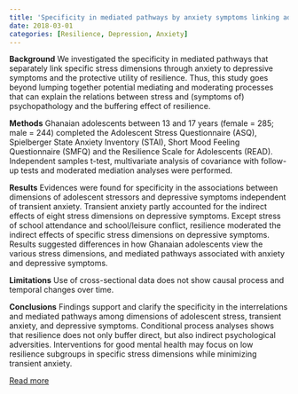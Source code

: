 ```yaml
---
title: 'Specificity in mediated pathways by anxiety symptoms linking adolescent stress profiles to depressive symptoms: Results of a moderated mediation approach'
date: 2018-03-01
categories: [Resilience, Depression, Anxiety]
---
```

**Background**
We investigated the specificity in mediated pathways that separately link specific stress dimensions through anxiety to depressive symptoms and the protective utility of resilience. Thus, this study goes beyond lumping together potential mediating and moderating processes that can explain the relations between stress and (symptoms of) psychopathology and the buffering effect of resilience.

**Methods**
Ghanaian adolescents between 13 and 17 years (female = 285; male = 244) completed the Adolescent Stress Questionnaire (ASQ), Spielberger State Anxiety Inventory (STAI), Short Mood Feeling Questionnaire (SMFQ) and the Resilience Scale for Adolescents (READ). Independent samples t-test, multivariate analysis of covariance with follow-up tests and moderated mediation analyses were performed.

**Results**
Evidences were found for specificity in the associations between dimensions of adolescent stressors and depressive symptoms independent of transient anxiety. Transient anxiety partly accounted for the indirect effects of eight stress dimensions on depressive symptoms. Except stress of school attendance and school/leisure conflict, resilience moderated the indirect effects of specific stress dimensions on depressive symptoms. Results suggested differences in how Ghanaian adolescents view the various stress dimensions, and mediated pathways associated with anxiety and depressive symptoms.

**Limitations**
Use of cross-sectional data does not show causal process and temporal changes over time.

**Conclusions**
Findings support and clarify the specificity in the interrelations and mediated pathways among dimensions of adolescent stress, transient anxiety, and depressive symptoms. Conditional process analyses shows that resilience does not only buffer direct, but also indirect psychological adversities. Interventions for good mental health may focus on low resilience subgroups in specific stress dimensions while minimizing transient anxiety.

[Read more](https://doi.org/10.1016/j.jad.2017.12.011)